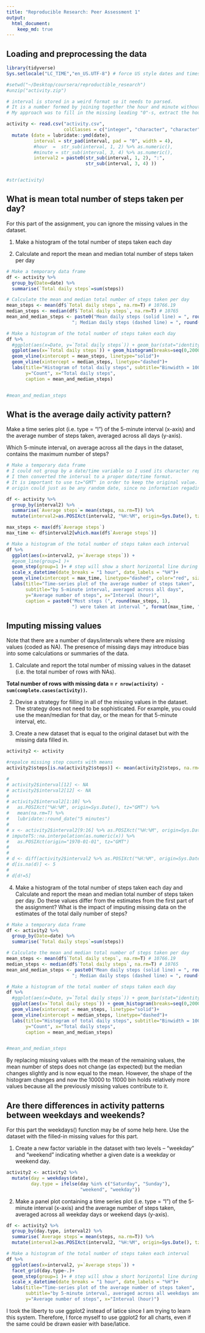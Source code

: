 ```yaml
---
title: "Reproducible Research: Peer Assessment 1"
output: 
  html_document:
    keep_md: true
---
```


## Loading and preprocessing the data
```r
library(tidyverse)
Sys.setlocale("LC_TIME","en_US.UTF-8") # force US style dates and times

#setwd("~/Desktop/coursera/reproductible_research")
#unzip("activity.zip")

# interval is stored in a weird format so it needs to parsed. 
# It is a number formed by joining together the hour and minute without separator (so %H%M), then taking only the significant digits.
# My approach was to fill in the missing leading "0"-s, extract the hours and minutes, concatenate them in teh form "01:05" (so %H:%M) and then to convert them to a proper date/time representation when needed.

activity <- read.csv("activity.csv", 
                     colClasses = c("integer", "character", "character")) %>%
  mutate (date = lubridate::ymd(date), 
          interval = str_pad(interval, pad = "0", width = 4),
          #hour  =  str_sub(interval, 1, 2) %>% as.numeric(),
          #minute = str_sub(interval, 3, 4) %>% as.numeric(),
          interval2 = paste0(str_sub(interval, 1, 2), ":", 
                             str_sub(interval, 3, 4) ))


#str(activity)

```


## What is mean total number of steps taken per day?

For this part of the assignment, you can ignore the missing values in the dataset.

1. Make a histogram of the total number of steps taken each day

2. Calculate and report the mean and median total number of steps taken per day

```r

# Make a temporary data frame
df <- activity %>% 
  group_by(Date=date) %>%
  summarise(`Total daily steps`=sum(steps))

# Calculate the mean and median total number of steps taken per day
mean_steps <- mean(df$`Total daily steps`, na.rm=T) # 10766.19
median_steps <- median(df$`Total daily steps`, na.rm=T) # 10765
mean_and_median_steps <- paste0("Mean daily steps (solid line) = ", round(mean_steps, 1), 
                        "; Median daily steps (dashed line) = ", round(median_steps, 1), ".")

# Make a histogram of the total number of steps taken each day
df %>%
  #ggplot(aes(x=Date, y=`Total daily steps`)) + geom_bar(stat="identity")
  ggplot(aes(x=`Total daily steps`)) + geom_histogram(breaks=seq(0,20000, 1000), color="white") +
  geom_vline(xintercept = mean_steps, linetype="solid")+
  geom_vline(xintercept = median_steps, linetype="dashed")+
  labs(title="Histogram of total daily steps", subtitle="Binwidth = 1000 steps",
       y="Count", x="Total daily steps", 
       caption = mean_and_median_steps)


#mean_and_median_steps
```




## What is the average daily activity pattern?

Make a time series plot (i.e. type = "l") of the 5-minute interval (x-axis) and the average number of steps taken, averaged across all days (y-axis).

Which 5-minute interval, on average across all the days in the dataset, contains the maximum number of steps?


```r

# Make a temporary data frame
# I could not group by a date/time variable so I used its character representation.
# I then converted the interval to a proper date/time format. 
# It is important to use tz="GMT" in order to keep the original value. 
# origin could just as be any random date, since no information regading date is actualy used.

df <- activity %>%
  group_by(interval2) %>%
  summarise(`Average steps`= mean(steps, na.rm=T)) %>%
  mutate(interval2=as.POSIXct(interval2, "%H:%M", origin=Sys.Date(), tz="GMT"))

max_steps <- max(df$`Average steps`)
max_time <- df$interval2[which.max(df$`Average steps`)]

# Make a histogram of the total number of steps taken each interval
df %>%
  ggplot(aes(x=interval2, y=`Average steps`)) +
  #geom_line(group=1 )+
  geom_step(group=1 )+ # step will show a short horizontal line during all the 5-min interval
  scale_x_datetime(date_breaks = "1 hour", date_labels = "%H")+
  geom_vline(xintercept = max_time, linetype="dashed", color="red", size=0.5)+
  labs(title="Time-series plot of the average number of steps taken", 
       subtitle="by 5-minute interval, averaged across all days",
       y="Average number of steps", x="Interval (hour)", 
       caption = paste0("Most steps (", round(max_steps, 1), 
                        ") were taken at interval ", format(max_time, "%H:%M")))


```


## Imputing missing values

Note that there are a number of days/intervals where there are missing values (coded as NA). The presence of missing days may introduce bias into some calculations or summaries of the data.

1. Calculate and report the total number of missing values in the dataset (i.e. the total number of rows with NAs).

__Total number of rows with missing data = `r nrow(activity) - sum(complete.cases(activity)) `. __

2. Devise a strategy for filling in all of the missing values in the dataset. The strategy does not need to be sophisticated. For example, you could use the mean/median for that day, or the mean for that 5-minute interval, etc.

3. Create a new dataset that is equal to the original dataset but with the missing data filled in.


```r

activity2 <- activity

#repalce missing step counts with means
activity2$steps[is.na(activity2$steps)] <- mean(activity2$steps, na.rm=T)

# 
# activity2$interval[12] <- NA
# activity2$interval2[12] <- NA
# 
# activity2$interval2[1:10] %>% 
#   as.POSIXct("%H:%M", origin=Sys.Date(), tz="GMT") %>% 
#   mean(na.rm=T) %>% 
#   lubridate::round_date("5 minutes")
# 
# x <- activity2$interval2[9:16] %>% as.POSIXct("%H:%M", origin=Sys.Date(), tz="GMT")
# imputeTS::na.interpolation(as.numeric(x)) %>% 
#   as.POSIXct(origin="1970-01-01", tz="GMT")
# 
# 
# d <- diff(activity2$interval2 %>% as.POSIXct("%H:%M", origin=Sys.Date(), tz="GMT"))
# d[is.na(d)] <- 5
# 
# d[d!=5]
```

4. Make a histogram of the total number of steps taken each day and Calculate and report the mean and median total number of steps taken per day. Do these values differ from the estimates from the first part of the assignment? What is the impact of imputing missing data on the estimates of the total daily number of steps?

```r

# Make a temporary data frame
df <- activity2 %>% 
  group_by(Date=date) %>%
  summarise(`Total daily steps`=sum(steps))

# Calculate the mean and median total number of steps taken per day
mean_steps <- mean(df$`Total daily steps`, na.rm=T) # 10766.19
median_steps <- median(df$`Total daily steps`, na.rm=T) # 10765
mean_and_median_steps <- paste0("Mean daily steps (solid line) = ", round(mean_steps, 1), 
                        "; Median daily steps (dashed line) = ", round(median_steps, 1), ".")

# Make a histogram of the total number of steps taken each day
df %>%
  #ggplot(aes(x=Date, y=`Total daily steps`)) + geom_bar(stat="identity")
  ggplot(aes(x=`Total daily steps`)) + geom_histogram(breaks=seq(0,20000, 1000), color="white") +
  geom_vline(xintercept = mean_steps, linetype="solid")+
  geom_vline(xintercept = median_steps, linetype="dashed")+
  labs(title="Histogram of total daily steps", subtitle="Binwidth = 1000 steps",
       y="Count", x="Total daily steps", 
       caption = mean_and_median_steps)


#mean_and_median_steps
```

By replacing missing values with the mean of the remaining values, the mean number of steps does not change (as expected) but the median changes slightly and is now equal to the mean. However, the shape of the histogram changes and now the 10000 to 11000 bin holds relatively more values because all the previously missing values contribute to it.


## Are there differences in activity patterns between weekdays and weekends?

For this part the weekdays() function may be of some help here. Use the dataset with the filled-in missing values for this part.

1. Create a new factor variable in the dataset with two levels -- "weekday" and "weekend" indicating whether a given date is a weekday or weekend day.

```r

activity2 <- activity2 %>% 
  mutate(day = weekdays(date), 
         day.type = ifelse(day %in% c("Saturday", "Sunday"), 
                           "weekend", "weekday"))

```

2. Make a panel plot containing a time series plot (i.e. type = "l") of the 5-minute interval (x-axis) and the average number of steps taken, averaged across all weekday days or weekend days (y-axis).

```r
df <- activity2 %>%
  group_by(day.type, interval2) %>%
  summarise(`Average steps`= mean(steps, na.rm=T)) %>%
  mutate(interval2=as.POSIXct(interval2, "%H:%M", origin=Sys.Date(), tz="GMT"))

# Make a histogram of the total number of steps taken each interval
df %>%
  ggplot(aes(x=interval2, y=`Average steps`)) +
  facet_grid(day.type~.)+
  geom_step(group=1 )+ # step will show a short horizontal line during all the 5-min interval
  scale_x_datetime(date_breaks = "1 hour", date_labels = "%H")+
  labs(title="Time-series plot of the average number of steps taken", 
       subtitle="by 5-minute interval, averaged across all weekdays and weekend days",
       y="Average number of steps", x="Interval (hour)")


```


I took the liberty to use ggplot2 instead of latice since I am trying to learn this system. Therefore, I force myself to use ggplot2 for all charts, even if the same could be drawn easier with base/latice.

